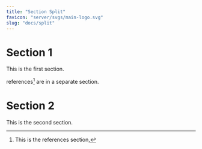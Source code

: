 ```yaml
---
title: "Section Split"
favicon: "server/svgs/main-logo.svg"
slug: "docs/split"
---
```


# Section 1

This is the first section.

references[^1] are in a separate section.

[^1]: This is the references section,

<split />

# Section 2

This is the second section.
